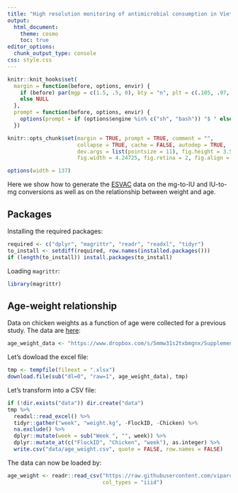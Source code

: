 ```yaml
---
title: "High resolution monitoring of antimicrobial consumption in Vietnamese small-scale chicken farms highlights discrepancies between study metrics"
output:
  html_document:
    theme: cosmo
    toc: true
editor_options: 
  chunk_output_type: console
css: style.css
---
```


```r
knitr::knit_hooks$set(
  margin = function(before, options, envir) {
    if (before) par(mgp = c(1.5, .5, 0), bty = "n", plt = c(.105, .97, .13, .97))
    else NULL
  },
  prompt = function(before, options, envir) {
    options(prompt = if (options$engine %in% c("sh", "bash")) "$ " else "> ")
  })

knitr::opts_chunk$set(margin = TRUE, prompt = TRUE, comment = "",
                      collapse = TRUE, cache = FALSE, autodep = TRUE,
                      dev.args = list(pointsize = 11), fig.height = 3.5,
                      fig.width = 4.24725, fig.retina = 2, fig.align = "center")

options(width = 137)
```

Here we show how to generate the
[ESVAC](https://www.ema.europa.eu/en/veterinary-regulatory/overview/antimicrobial-resistance/european-surveillance-veterinary-antimicrobial-consumption-esvac) data on the mg-to-IU and IU-to-mg
conversions as well as on the relationship between weight and age.

## Packages

Installing the required packages:

```r
required <- c("dplyr", "magrittr", "readr", "readxl", "tidyr")
to_install <- setdiff(required, row.names(installed.packages()))
if (length(to_install)) install.packages(to_install)
```

Loading `magrittr`:

```r
library(magrittr)
```

## Age-weight relationship

Data on chicken weights as a function of age were collected for a previous
study. The data are
[here](https://www.dropbox.com/s/5mmw31s2txbmgnx/Supplementary_Data_Frontiers.xlsx?dl=0):

```r
age_weight_data <- "https://www.dropbox.com/s/5mmw31s2txbmgnx/Supplementary_Data_Frontiers.xlsx?dl=0"
```

Let's dowload the excel file:

```r
tmp <- tempfile(fileext = ".xlsx")
download.file(sub("dl=0", "raw=1", age_weight_data), tmp)
```

Let's transform into a CSV file:

```r
if (!dir.exists("data")) dir.create("data")
tmp %>% 
  readxl::read_excel() %>% 
  tidyr::gather("week", "weight.kg", -FlockID, -Chicken) %>% 
  na.exclude() %>% 
  dplyr::mutate(week = sub("Week ", "", week)) %>% 
  dplyr::mutate_at(c("FlockID", "Chicken", "week"), as.integer) %>% 
  write.csv("data/age_weight.csv", quote = FALSE, row.names = FALSE)
```

The data can now be loaded by:

```r
age_weight <- readr::read_csv("https://raw.githubusercontent.com/viparc/amu_metrics/master/data/age_weight.csv",
                              col_types = "iiid")
```


